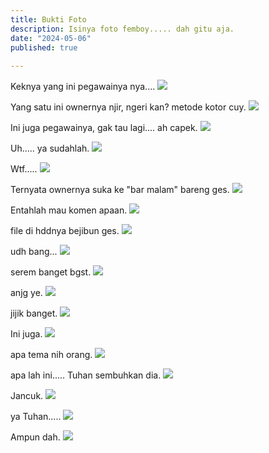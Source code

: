 ```yaml
---
title: Bukti Foto
description: Isinya foto femboy..... dah gitu aja.
date: "2024-05-06"
published: true
  
---
```


Keknya yang ini pegawainya nya....
![](/dosa/discord-foto/1.png)

Yang satu ini ownernya njir, ngeri kan? metode kotor cuy.
![](/dosa/discord-foto/2.png)

Ini juga pegawainya, gak tau lagi.... ah capek.
![](/dosa/discord-foto/3.png)

Uh..... ya sudahlah.
![](/dosa/discord-foto/4.png)

Wtf.....
![](/dosa/discord-foto/5.png)

Ternyata ownernya suka ke "bar malam" bareng ges.
![](/dosa/discord-foto/6.png)

Entahlah mau komen apaan.
![](/dosa/discord-foto/7.png)

file di hddnya bejibun ges.
![](/dosa/discord-foto/8.png)

udh bang...
![](/dosa/discord-foto/9.png)

serem banget bgst.
![](/dosa/discord-foto/10.png)

anjg ye.
![](/dosa/discord-foto/11.png)

jijik banget.
![](/dosa/discord-foto/12.png)

Ini juga.
![](/dosa/discord-foto/13.png)

apa tema nih orang.
![](/dosa/discord-foto/14.png)

apa lah ini..... Tuhan sembuhkan dia.
![](/dosa/discord-foto/15.png)

Jancuk.
![](/dosa/discord-foto/16.png)

ya Tuhan.....
![](/dosa/discord-foto/17.png)

Ampun dah.
![](/dosa/discord-foto/18.png)